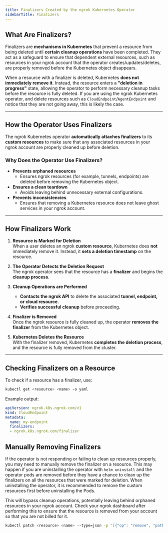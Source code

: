 ```yaml
---
title: Finalizers Created by the ngrok Kubernetes Operator
sidebarTitle: Finalizers
---
```


## What Are Finalizers?

Finalizers are **mechanisms in Kubernetes** that prevent a resource from being deleted until **certain cleanup operations** have been completed.
They act as a safeguard to ensure that dependent external resources, such as resources in your ngrok account that the operator creates/updates/deletes, are properly removed before the Kubernetes object disappears.

When a resource with a finalizer is deleted, Kubernetes **does not immediately remove it**.
Instead, the resource enters a **"deletion in progress"** state, allowing the operator to perform necessary cleanup tasks before the resource is fully deleted.
If you are using the ngrok Kubernetes operator, and delete resources such as `CloudEndpoint`/`AgentEndpoint` and notice that they are not going away, this is likely the case.

---

## How the Operator Uses Finalizers

The ngrok Kubernetes operator **automatically attaches finalizers** to its **custom resources** to make sure that any associated resources in your ngrok account are properly cleaned up before deletion.

### Why Does the Operator Use Finalizers?

- **Prevents orphaned resources**
  - Ensures ngrok resources (for example, tunnels, endpoints) are deleted before removing the Kubernetes object.
- **Ensures a clean teardown**
  - Avoids leaving behind unnecessary external configurations.
- **Prevents inconsistencies**
  - Ensures that removing a Kubernetes resource does not leave ghost services in your ngrok account.

---

## How Finalizers Work

1. **Resource is Marked for Deletion**  
   When a user deletes an ngrok **custom resource**, Kubernetes does **not** immediately remove it.
   Instead, it **sets a deletion timestamp** on the resource.

2. **The Operator Detects the Deletion Request**  
   The ngrok operator sees that the resource has a **finalizer** and begins the **cleanup process**.

3. **Cleanup Operations are Performed**

   - **Contacts the ngrok API** to delete the associated **tunnel, endpoint, or cloud resource**.
   - **Verifies successful cleanup** before proceeding.

4. **Finalizer is Removed**  
   Once the ngrok resource is fully cleaned up, the operator **removes the finalizer** from the Kubernetes object.

5. **Kubernetes Deletes the Resource**  
   With the finalizer removed, Kubernetes **completes the deletion process**, and the resource is fully removed from the cluster.

---

## Checking Finalizers on a Resource

To check if a resource has a finalizer, use:

```bash
kubectl get <resource> <name> -o yaml
```

Example output:

```yaml
apiVersion: ngrok.k8s.ngrok.com/v1
kind: CloudEndpoint
metadata:
  name: my-endpoint
  finalizers:
  - ngrok.k8s.ngrok.com/finalizer
```

## Manually Removing Finalizers

If the operator is not responding or failing to clean up resources properly, you may need to manually remove the finalizer on a resource.
This may happen if you are uninstalling the operator with `helm uninstall` and the operator pods are removed before they have a chance to clean up the finalizers on all the resources that were
marked for deletion. When uninstalling the operator, it is recommended to remove the custom resources first before uninstalling the Pods.

<Warning title="Warning">
This will bypass cleanup operations, potentially leaving behind orphaned resources in your ngrok account.
Check your ngrok dashboard after performing this to ensure that the resource is removed from your account so that you are not billed for it.
</Warning>

```bash
kubectl patch <resource> <name> --type=json -p '[{"op": "remove", "path": "/metadata/finalizers"}]'
```
